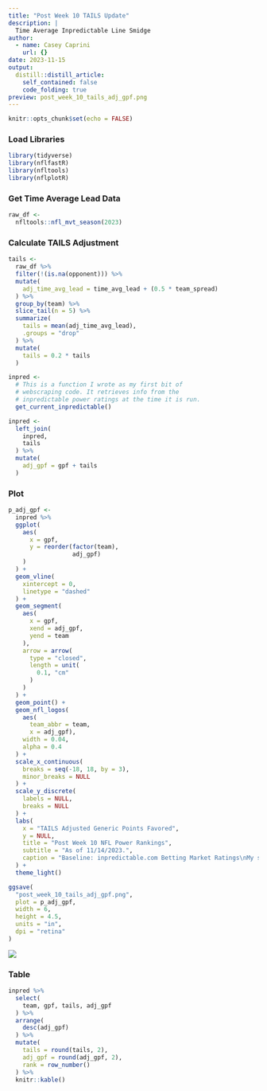 ```yaml
---
title: "Post Week 10 TAILS Update"
description: |
  Time Average Inpredictable Line Smidge
author:
  - name: Casey Caprini
    url: {}
date: 2023-11-15
output:
  distill::distill_article:
    self_contained: false
    code_folding: true
preview: post_week_10_tails_adj_gpf.png
---
```



```r
knitr::opts_chunk$set(echo = FALSE)
```

### Load Libraries

```r

library(tidyverse)
library(nflfastR)
library(nfltools)
library(nflplotR)

```

### Get Time Average Lead Data

```r

raw_df <-
  nfltools::nfl_mvt_season(2023)

```

### Calculate TAILS Adjustment

```r

tails <-
  raw_df %>%
  filter(!(is.na(opponent))) %>%
  mutate(
    adj_time_avg_lead = time_avg_lead + (0.5 * team_spread)
  ) %>%
  group_by(team) %>%
  slice_tail(n = 5) %>%
  summarize(
    tails = mean(adj_time_avg_lead),
    .groups = "drop"
  ) %>%
  mutate(
    tails = 0.2 * tails
  )

inpred <-
  # This is a function I wrote as my first bit of
  # webscraping code. It retrieves info from the
  # inpredictable power ratings at the time it is run.
  get_current_inpredictable()

inpred <-
  left_join(
    inpred,
    tails
  ) %>%
  mutate(
    adj_gpf = gpf + tails
  )

```

### Plot

```r

p_adj_gpf <-
  inpred %>%
  ggplot(
    aes(
      x = gpf,
      y = reorder(factor(team),
                  adj_gpf)
    )
  ) +
  geom_vline(
    xintercept = 0,
    linetype = "dashed"
  ) +
  geom_segment(
    aes(
      x = gpf,
      xend = adj_gpf,
      yend = team
    ),
    arrow = arrow(
      type = "closed",
      length = unit(
        0.1, "cm"
      )
    )
  ) +
  geom_point() +
  geom_nfl_logos(
    aes(
      team_abbr = team,
      x = adj_gpf),
    width = 0.04,
    alpha = 0.4
  ) +
  scale_x_continuous(
    breaks = seq(-18, 18, by = 3),
    minor_breaks = NULL
  ) +
  scale_y_discrete(
    labels = NULL,
    breaks = NULL
  ) +
  labs(
    x = "TAILS Adjusted Generic Points Favored",
    y = NULL,
    title = "Post Week 10 NFL Power Rankings",
    subtitle = "As of 11/14/2023.",
    caption = "Baseline: inpredictable.com Betting Market Ratings\nMy silly adjustment calculated using nflfastR data."
  ) +
  theme_light()

ggsave(
  "post_week_10_tails_adj_gpf.png",
  plot = p_adj_gpf,
  width = 6,
  height = 4.5,
  units = "in",
  dpi = "retina"
)

```

![](post_week_10_tails_adj_gpf.png)

### Table

```r

inpred %>%
  select(
    team, gpf, tails, adj_gpf
  ) %>%
  arrange(
    desc(adj_gpf)
  ) %>%
  mutate(
    tails = round(tails, 2),
    adj_gpf = round(adj_gpf, 2),
    rank = row_number()
  ) %>%
  knitr::kable()

```
